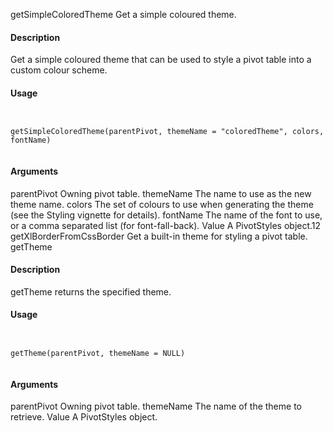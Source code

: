 getSimpleColoredTheme Get a simple coloured theme.

#### Description

Get a simple coloured theme that can be used to style a pivot table into a custom colour scheme.

#### Usage
<pre><code>

getSimpleColoredTheme(parentPivot, themeName = "coloredTheme", colors,
fontName)

</code></pre>
#### Arguments

parentPivot Owning pivot table.
themeName The name to use as the new theme name.
colors The set of colours to use when generating the theme (see the Styling vignette for
details).
fontName The name of the font to use, or a comma separated list (for font-fall-back).
Value
A PivotStyles object.12
getXlBorderFromCssBorder
Get a built-in theme for styling a pivot table.
getTheme

#### Description

getTheme returns the specified theme.

#### Usage
<pre><code>

getTheme(parentPivot, themeName = NULL)

</code></pre>
#### Arguments

parentPivot Owning pivot table.
themeName The name of the theme to retrieve.
Value
A PivotStyles object.
